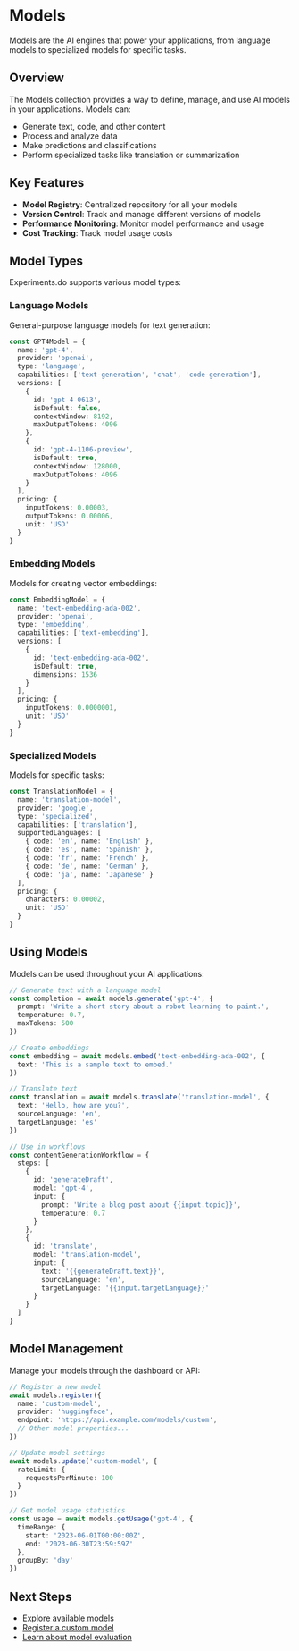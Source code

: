 # Models

Models are the AI engines that power your applications, from language models to specialized models for specific tasks.

## Overview

The Models collection provides a way to define, manage, and use AI models in your applications. Models can:

- Generate text, code, and other content
- Process and analyze data
- Make predictions and classifications
- Perform specialized tasks like translation or summarization

## Key Features

- **Model Registry**: Centralized repository for all your models
- **Version Control**: Track and manage different versions of models
- **Performance Monitoring**: Monitor model performance and usage
- **Cost Tracking**: Track model usage costs

## Model Types

Experiments.do supports various model types:

### Language Models

General-purpose language models for text generation:

```typescript
const GPT4Model = {
  name: 'gpt-4',
  provider: 'openai',
  type: 'language',
  capabilities: ['text-generation', 'chat', 'code-generation'],
  versions: [
    {
      id: 'gpt-4-0613',
      isDefault: false,
      contextWindow: 8192,
      maxOutputTokens: 4096
    },
    {
      id: 'gpt-4-1106-preview',
      isDefault: true,
      contextWindow: 128000,
      maxOutputTokens: 4096
    }
  ],
  pricing: {
    inputTokens: 0.00003,
    outputTokens: 0.00006,
    unit: 'USD'
  }
}
```

### Embedding Models

Models for creating vector embeddings:

```typescript
const EmbeddingModel = {
  name: 'text-embedding-ada-002',
  provider: 'openai',
  type: 'embedding',
  capabilities: ['text-embedding'],
  versions: [
    {
      id: 'text-embedding-ada-002',
      isDefault: true,
      dimensions: 1536
    }
  ],
  pricing: {
    inputTokens: 0.0000001,
    unit: 'USD'
  }
}
```

### Specialized Models

Models for specific tasks:

```typescript
const TranslationModel = {
  name: 'translation-model',
  provider: 'google',
  type: 'specialized',
  capabilities: ['translation'],
  supportedLanguages: [
    { code: 'en', name: 'English' },
    { code: 'es', name: 'Spanish' },
    { code: 'fr', name: 'French' },
    { code: 'de', name: 'German' },
    { code: 'ja', name: 'Japanese' }
  ],
  pricing: {
    characters: 0.00002,
    unit: 'USD'
  }
}
```

## Using Models

Models can be used throughout your AI applications:

```typescript
// Generate text with a language model
const completion = await models.generate('gpt-4', {
  prompt: 'Write a short story about a robot learning to paint.',
  temperature: 0.7,
  maxTokens: 500
})

// Create embeddings
const embedding = await models.embed('text-embedding-ada-002', {
  text: 'This is a sample text to embed.'
})

// Translate text
const translation = await models.translate('translation-model', {
  text: 'Hello, how are you?',
  sourceLanguage: 'en',
  targetLanguage: 'es'
})

// Use in workflows
const contentGenerationWorkflow = {
  steps: [
    {
      id: 'generateDraft',
      model: 'gpt-4',
      input: { 
        prompt: 'Write a blog post about {{input.topic}}',
        temperature: 0.7
      }
    },
    {
      id: 'translate',
      model: 'translation-model',
      input: { 
        text: '{{generateDraft.text}}',
        sourceLanguage: 'en',
        targetLanguage: '{{input.targetLanguage}}'
      }
    }
  ]
}
```

## Model Management

Manage your models through the dashboard or API:

```typescript
// Register a new model
await models.register({
  name: 'custom-model',
  provider: 'huggingface',
  endpoint: 'https://api.example.com/models/custom',
  // Other model properties...
})

// Update model settings
await models.update('custom-model', {
  rateLimit: {
    requestsPerMinute: 100
  }
})

// Get model usage statistics
const usage = await models.getUsage('gpt-4', {
  timeRange: {
    start: '2023-06-01T00:00:00Z',
    end: '2023-06-30T23:59:59Z'
  },
  groupBy: 'day'
})
```

## Next Steps

- [Explore available models](/experiments/models/explore)
- [Register a custom model](/experiments/models/register)
- [Learn about model evaluation](/experiments/models/evaluation)
